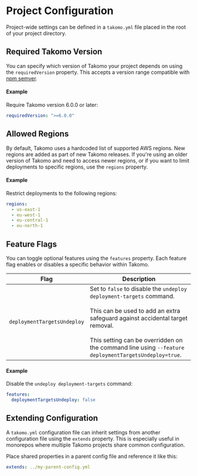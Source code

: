 
# Project Configuration

Project-wide settings can be defined in a `takomo.yml` file placed in the root of your project directory.

## Required Takomo Version

You can specify which version of Takomo your project depends on using the `requiredVersion` property. This accepts a version range compatible with [npm semver](https://www.npmjs.com/package/semver).

#### Example

Require Takomo version 6.0.0 or later:

```yaml title="takomo.yml"
requiredVersion: ">=6.0.0"
```

## Allowed Regions

By default, Takomo uses a hardcoded list of supported AWS regions. New regions are added as part of new Takomo releases. If you're using an older version of Takomo and need to access newer regions, or if you want to limit deployments to specific regions, use the `regions` property.

#### Example

Restrict deployments to the following regions:

```yaml title="takomo.yml"
regions:
  - us-east-1
  - eu-west-1
  - eu-central-1
  - eu-north-1
```

## Feature Flags

You can toggle optional features using the `features` property. Each feature flag enables or disables a specific behavior within Takomo.

| Flag                      | Description |
|---------------------------|-------------|
| `deploymentTargetsUndeploy` | Set to `false` to disable the `undeploy deployment-targets` command.<br/><br/>This can be used to add an extra safeguard against accidental target removal.<br/><br/>This setting can be overridden on the command line using `--feature deploymentTargetsUndeploy=true`. |

#### Example

Disable the `undeploy deployment-targets` command:

```yaml title="takomo.yml"
features:
  deploymentTargetsUndeploy: false
```

## Extending Configuration

A `takomo.yml` configuration file can inherit settings from another configuration file using the `extends` property. This is especially useful in monorepos where multiple Takomo projects share common configuration.

Place shared properties in a parent config file and reference it like this:

```yaml title="takomo.yml"
extends: ../my-parent-config.yml
```
